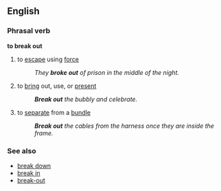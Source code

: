 ==English==
===Phrasal verb===
'''to break out'''
#to [[escape]] using [[force]]
#:''They '''broke out''' of prison in the middle of the night.''
#{{idiom}} to [[bring]] out, use, or [[present]]
#:'''''Break out''' the bubbly and celebrate.''
#to [[separate]] from a [[bundle]]
#:'''''Break out''' the cables from the harness once they are inside the frame.''

===See also===
*[[break down]]
*[[break in]]
*[[break-out]]